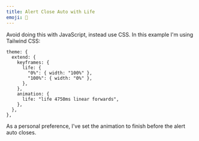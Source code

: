 ```yaml
---
title: Alert Close Auto with Life
emoji: 🚨
---
```


<Example src="alert-close-auto-with-life" />

Avoid doing this with JavaScript, instead use CSS. In this example I'm using Tailwind CSS:

```
theme: {
  extend: {
    keyframes: {
      life: {
        "0%": { width: "100%" },
        "100%": { width: "0%" },
      },
    },
    animation: {
      life: "life 4750ms linear forwards",
    },
  },
},
```

As a personal preference, I've set the animation to finish before the alert auto closes.
